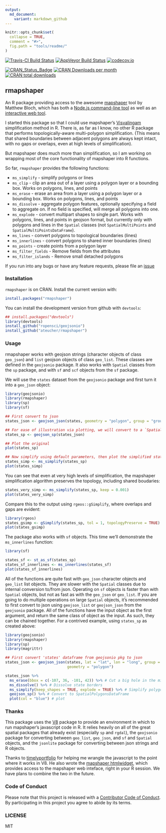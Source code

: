 ```yaml
---
output:
  md_document:
    variant: markdown_github
---
```


<!-- README.md is generated from README.Rmd. Please edit that file -->

```r
knitr::opts_chunk$set(
  collapse = TRUE,
  comment = "#>",
  fig.path = "tools/readme/"
)
```

[![Travis-CI Build Status](https://travis-ci.org/ateucher/rmapshaper.svg?branch=master)](https://travis-ci.org/ateucher/rmapshaper)
[![AppVeyor Build Status](https://ci.appveyor.com/api/projects/status/github/ateucher/rmapshaper?branch=master&svg=true)](https://ci.appveyor.com/project/ateucher/rmapshaper)
[![codecov.io](https://codecov.io/github/ateucher/rmapshaper/coverage.svg?branch=master)](https://codecov.io/github/ateucher/rmapshaper?branch=master)


[![CRAN\_Status\_Badge](http://www.r-pkg.org/badges/version/rmapshaper)](https://cran.r-project.org/package=rmapshaper) [![CRAN Downloads per month](http://cranlogs.r-pkg.org/badges/rmapshaper)](https://cran.r-project.org/package=rmapshaper) [![CRAN total downloads](http://cranlogs.r-pkg.org/badges/grand-total/rmapshaper?color=lightgrey)](https://cran.r-project.org/package=rmapshaper)

## rmapshaper

An R package providing access to the awesome [mapshaper](https://github.com/mbloch/mapshaper/) tool by Matthew Bloch, which has both a [Node.js command-line tool](https://github.com/mbloch/mapshaper/wiki/Introduction-to-the-Command-Line-Tool) as well as an [interactive web tool](http://mapshaper.org/).

I started this package so that I could use mapshaper's [Visvalingam](http://bost.ocks.org/mike/simplify/) simplification method in R. There is, as far as I know, no other R package that performs topologically-aware multi-polygon simplification. (This means that shared boundaries between adjacent polygons are always kept intact, with no gaps or overlaps, even at high levels of simplification).

But mapshaper does much more than simplification, so I am working on wrapping 
most of the core functionality of mapshaper into R functions.

So far, `rmapshaper` provides the following functions:

- `ms_simplify` - simplify polygons or lines
- `ms_clip` - clip an area out of a layer using a polygon layer or a bounding box. Works on polygons, lines, and points
- `ms_erase` - erase an area from a layer using a polygon layer or a bounding box. Works on polygons, lines, and points
- `ms_dissolve` - aggregate polygon features, optionally specifying a field to aggregate on. If no field is specified, will merge all polygons into one.
- `ms_explode` - convert multipart shapes to single part. Works with polygons, lines, and points in geojson format, but currently only with polygons and lines in the `Spatial` classes (not `SpatialMultiPoints` and `SpatialMultiPointsDataFrame`).
- `ms_lines` - convert polygons to topological boundaries (lines)
- `ms_innerlines` - convert polygons to shared inner boundaries (lines)
- `ms_points` - create points from a polygon layer
- `ms_filter_fields` - Remove fields from the attributes
- `ms_filter_islands` - Remove small detached polygons

If you run into any bugs or have any feature requests, please file an [issue](https://github.com/ateucher/rmapshaper/issues/)

### Installation

`rmapshaper` is on CRAN. Install the current version with:

```r
install.packages("rmapshaper")
```

You can install the development version from github with `devtools`:

```r
## install.packages("devtools")
library(devtools)
install_github("ropensci/geojsonio")
install_github("ateucher/rmapshaper")
```

### Usage

rmapshaper works with geojson strings (character objects of class `geo_json`) and `list` 
geojson objects of class `geo_list`. These classes are defined in the `geojsonio` 
package. It also works with `Spatial` classes from the `sp` package, and with `sf` and `scf` objects from the `sf` package.

We will use the `states` dataset from the `geojsonio` package and first turn it 
into a `geo_json` object:

```r
library(geojsonio)
library(rmapshaper)
library(sp)
library(sf)

## First convert to json
states_json <- geojson_json(states, geometry = "polygon", group = "group")

## For ease of illustration via plotting, we will convert to a `SpatialPolygonsDataFrame`:
states_sp <- geojson_sp(states_json)

## Plot the original
plot(states_sp)

## Now simplify using default parameters, then plot the simplified states
states_simp <- ms_simplify(states_sp)
plot(states_simp)
```

You can see that even at very high levels of simplification, the mapshaper
simplification algorithm preserves the topology, including shared boudaries:

```r
states_very_simp <- ms_simplify(states_sp, keep = 0.001)
plot(states_very_simp)
```

Compare this to the output using `rgeos::gSimplify`, where overlaps and gaps are evident:

```r
library(rgeos)
states_gsimp <- gSimplify(states_sp, tol = 1, topologyPreserve = TRUE)
plot(states_gsimp)
```

The package also works with `sf` objects. This time we'll demonstrate the `ms_innerlines` function:

```r
library(sf)

states_sf <- st_as_sf(states_sp)
states_sf_innerlines <- ms_innerlines(states_sf)
plot(states_sf_innerlines)

```


All of the functions are quite fast with `geo_json` character objects and `geo_list`
list objects. They are slower with the `Spatial` classes due to internal conversion 
to/from json. Operating on `sf` objects is faster than with `Spatial` objects, but not as fast as with the `geo_json` or `geo_list`. If you are going to do multiple operations on large `Spatial` objects, 
it's recommended to first convert to json using `geojson_list` or `geojson_json` from 
the `geojsonio` package. All of the functions have the input object as the first argument, 
and return the same class of object as the input. As such, they can be chained together. 
For a contrived example, using `states_sp` as created above:

```r
library(geojsonio)
library(rmapshaper)
library(sp)
library(magrittr)

## First convert 'states' dataframe from geojsonio pkg to json
states_json <- geojson_json(states, lat = "lat", lon = "long", group = "group", 
                            geometry = "polygon")

states_json %>% 
  ms_erase(bbox = c(-107, 36, -101, 42)) %>% # Cut a big hole in the middle
  ms_dissolve() %>% # Dissolve state borders
  ms_simplify(keep_shapes = TRUE, explode = TRUE) %>% # Simplify polygon
  geojson_sp() %>% # Convert to SpatialPolygonsDataFrame
  plot(col = "blue") # plot
```

### Thanks

This package uses the [V8](https://cran.r-project.org/package=V8) package to provide an environment in which to run mapshaper's javascript code in R. It relies heavily on all of the great spatial packages that already exist (especially `sp` and `rgdal`), the `geojsonio` package for converting between `geo_list`, `geo_json`, and `sf` and `Spatial` objects, and the `jsonlite` package for converting between json strings and R objects. 

Thanks to [timelyportfolio](https://github.com/timelyportfolio) for helping me wrangle the javascript to the point where it works in V8. He also wrote the [mapshaper htmlwidget](https://github.com/timelyportfolio/mapshaper_htmlwidget), which provides access to the mapshaper web inteface, right in your R session. We have plans to combine the two in the future.

### Code of Conduct

Please note that this project is released with a [Contributor Code of Conduct](CONDUCT.md). By participating in this project you agree to abide by its terms.

### LICENSE

MIT